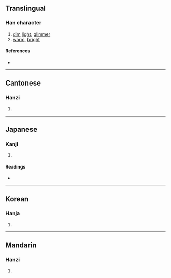 {{character info/new}}
{{also|熺}}
==Translingual==

===Han character===
{{Han char|rn=86|rad=火|as=12|sn=16|four=40336|canj=GRTF|ids=⿱喜灬}}

# [[dim]] [[light]], [[glimmer]]
# [[warm]], [[bright]]

====References====
* {{Han ref|kx=0681.210|dkj=19380|dj=1093.140|hdz=32239.050|uh=71B9|ud=29113|bh=BF51|bd=48977}}

----

==Cantonese==

===Hanzi===
{{yue-hanzi|jyut=|y=hei1}}

# {{defn|lang=yue|sort=火12}}

----

==Japanese==

===Kanji===
{{ja-kanji|grade=|rs=火12}}

# {{defn|lang=ja|sort=火12}}

====Readings====
* {{ja-readings|on=[[き]] (ki)|kun=[[あぶる]] (aburu)}}

----

==Korean==

===Hanja===
{{ko-hanja|hangeul=희|eumhun=|rv=hui|mr=hŭi|y=huy}}

# {{defn|lang=ko|sort=火12}}

----

==Mandarin==

===Hanzi===
{{cmn-hanzi|pin=[[xī]] ([[xi1]])|wg=hsi<sup>1</sup>}}

# {{defn|lang=cmn|sort=火12}}